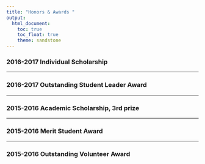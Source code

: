 ```yaml
---
title: "Honors & Awards "
output: 
  html_document:
    toc: true
    toc_float: true
    theme: sandstone
---
```


### 2016-2017	Individual Scholarship

***

### 2016-2017	Outstanding Student Leader Award

***

### 2015-2016	Academic Scholarship, 3rd prize

***

### 2015-2016	Merit Student Award

***

### 2015-2016	Outstanding Volunteer Award


